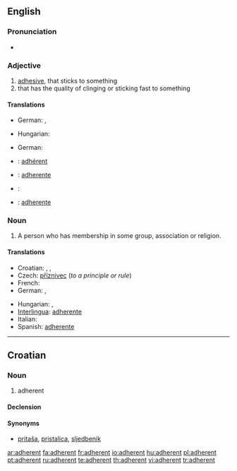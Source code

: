 ==English==

===Pronunciation===
* {{audio|en-us-adherent.ogg|Audio (US)}}

===Adjective===
{{en-adj}}

# [[adhesive]], that sticks to something
# that has the quality of clinging or sticking fast to something

====Translations====
{{trans-top|adhesive}}
* German: {{t+|de|klebend}},  {{t+|de|anhaftend}}
{{trans-mid}}
* Hungarian: {{t|hu|ragadós}}
{{trans-bottom}}

{{trans-top|that has the quality of clinging}}
* German: {{t+|de|anhängend}}
{{trans-mid}}
{{trans-bottom}}

{{checktrans-top}}
* {{ttbc|French}}: [[adhérent]]
* {{ttbc|Interlingua}}: [[adherente]]
{{checktrans-mid}}
* {{ttbc|Italian}}: {{t+|it|aderente}}
* {{ttbc|Spanish}}: [[adherente]]
{{checktrans-bottom}}

===Noun===
{{en-noun}}

# A person who has membership in some group, association or religion.

====Translations====
{{trans-top|a person who has membership in some group}}
* Croatian: {{t-|hr|adherent|m}}, {{t|hr|sljedbenik|m}}, {{t-|hr|pristaša|m}}
* Czech: [[příznivec]] {{m}} (''to a principle or rule'')
* French: {{t+|fr|adhérent}}
* German: {{t+|de|Mitglied|n}}, {{t+|de|Anhänger|m}}
{{trans-mid}}
* Hungarian: {{t+|hu|tag}}, {{t|hu|követő}}
* [[Interlingua]]: [[adherente]]
* Italian: {{t+|it|aderente}}
* Spanish: [[adherente]]
{{trans-bottom}}

----

==Croatian==

===Noun===
{{hr-noun|g=m|adherenti}}

# adherent

====Declension====
{{hr-decl-noun
|adherent|adherenti
|adherenta|adherenata / adherenta
|adherentu|adherentima
|adherent|adherente
|adherente|adherenti
|adherentu|adherentima
|adherentom|adherentima
}}

====Synonyms====
* [[pritaša]], [[pristalica]], [[sljedbenik]]

[[ar:adherent]]
[[fa:adherent]]
[[fr:adherent]]
[[io:adherent]]
[[hu:adherent]]
[[pl:adherent]]
[[pt:adherent]]
[[ru:adherent]]
[[te:adherent]]
[[th:adherent]]
[[vi:adherent]]
[[tr:adherent]]